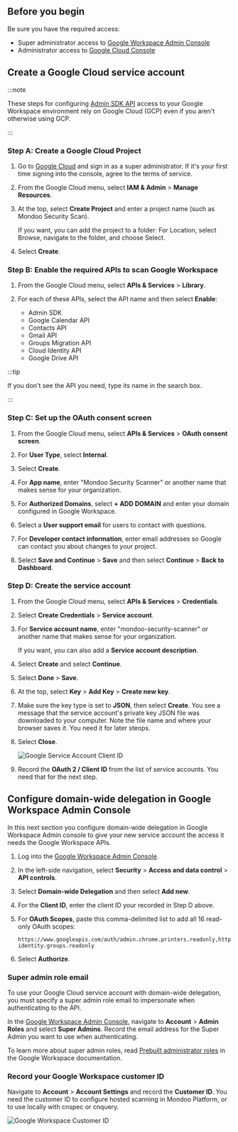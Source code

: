 ## Before you begin

Be sure you have the required access:

- Super administrator access to [Google Workspace Admin Console](https://admin.google.com)
- Administrator access to [Google Cloud Console](https://console.cloud.google.com/)

## Create a Google Cloud service account

:::note

These steps for configuring [Admin SDK API](https://developers.google.com/admin-sdk) access to your
Google Workspace environment rely on Google Cloud (GCP) even if you aren't otherwise using GCP.

:::

### Step A: Create a Google Cloud Project

1. Go to [Google Cloud](https://console.cloud.google.com/) and sign in as a super administrator. If it's your first time signing into the console, agree to the terms of service.

2. From the Google Cloud menu, select **IAM & Admin** > **Manage Resources**.

3. At the top, select **Create Project** and enter a project name (such as Mondoo Security Scan).

   If you want, you can add the project to a folder: For Location, select Browse, navigate to the folder, and choose Select.

4. Select **Create**.

### Step B: Enable the required APIs to scan Google Workspace

1. From the Google Cloud menu, select **APIs & Services** > **Library**.

2. For each of these APIs, select the API name and then select **Enable**:

   - Admin SDK
   - Google Calendar API
   - Contacts API
   - Gmail API
   - Groups Migration API
   - Cloud Identity API
   - Google Drive API

:::tip

If you don't see the API you need, type its name in the search box.

:::

### Step C: Set up the OAuth consent screen

1. From the Google Cloud menu, select **APIs & Services** > **OAuth consent screen**.

2. For **User Type**, select **Internal**.

3. Select **Create**.

4. For **App name**, enter "Mondoo Security Scanner" or another name that makes sense for your organization.

5. For **Authorized Domains**, select **+ ADD DOMAIN** and enter your domain configured in Google Workspace.

6. Select a **User support email** for users to contact with questions.

7. For **Developer contact information**, enter email addresses so Google can contact you about changes to your project.

8. Select **Save and Continue** > **Save** and then select **Continue** > **Back to Dashboard**.

### Step D: Create the service account

1. From the Google Cloud menu, select **APIs & Services** > **Credentials**.

2. Select **Create Credentials** > **Service account**.

3. For **Service account name**, enter "mondoo-security-scanner" or another name that makes sense for your organization.

   If you want, you can also add a **Service account description**.

5. Select **Create** and select **Continue**.

6. Select **Done** > **Save**.

7. At the top, select **Key** > **Add Key** > **Create new key**.

8. Make sure the key type is set to **JSON**, then select **Create**. You see a message that the service account's private key JSON file was downloaded to your computer. Note the file name and where your browser saves it. You need it for later steops.

9. Select **Close**.

   ![Google Service Account Client ID](/img/platform/infra/saas/gw/gw-service-account-id.png)

10. Record the **OAuth 2 / Client ID** from the list of service accounts. You need that for the next step.

## Configure domain-wide delegation in Google Workspace Admin Console

In this next section you configure domain-wide delegation in Google Workspace Admin console to give your new service account the access it needs the Google Workspace APIs.

1. Log into the [Google Workspace Admin Console](https://admin.google.com).

2. In the left-side navigation, select **Security** > **Access and data control** > **API controls**.

3. Select **Domain-wide Delegation** and then select **Add new**.

4. For the **Client ID**, enter the client ID your recorded in Step D above.

5. For **OAuth Scopes**, paste this comma-delimited list to add all 16 read-only OAuth scopes:

   ```text
   https://www.googleapis.com/auth/admin.chrome.printers.readonly,https://www.googleapis.com/auth/admin.directory.customer.readonly,https://www.googleapis.com/auth/admin.directory.device.chromeos.readonly,https://www.googleapis.com/auth/admin.directory.device.mobile.readonly,https://www.googleapis.com/auth/admin.directory.domain.readonly,https://www.googleapis.com/auth/admin.directory.group.member.readonly,https://www.googleapis.com/auth/admin.directory.group.readonly,https://www.googleapis.com/auth/admin.directory.orgunit.readonly,https://www.googleapis.com/auth/admin.directory.resource.calendar.readonly,https://www.googleapis.com/auth/admin.directory.rolemanagement.readonly,https://www.googleapis.com/auth/admin.directory.user.alias.readonly,https://www.googleapis.com/auth/admin.directory.user.readonly,https://www.googleapis.com/auth/admin.directory.userschema.readonly,https://www.googleapis.com/auth/admin.reports.audit.readonly,https://www.googleapis.com/auth/admin.reports.usage.readonly,https://www.googleapis.com/auth/admin.directory.user.security,https://www.googleapis.com/auth/cloud-identity.groups.readonly
   ```

6. Select **Authorize**.

### Super admin role email

To use your Google Cloud service account with domain-wide delegation, you must specify a super admin role email to impersonate when authenticating to the API.

In the [Google Workspace Admin Console](https://admin.google.com), navigate to **Account** > **Admin Roles** and select **Super Admins**. Record the email address for the Super Admin you want to use when authenticating.

To learn more about super admin roles, read [Prebuilt administrator roles](https://support.google.com/a/answer/2405986) in the Google Workspace documentation.

### Record your Google Workspace customer ID

Navigate to **Account** > **Account Settings** and record the **Customer ID**. You need the customer ID to configure hosted scanning in Mondoo Platform, or to use locally with cnspec or cnquery.

![Google Workspace Customer ID](/img/platform/infra/saas/gw/gw-customer-id.png)
